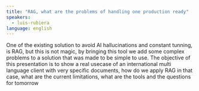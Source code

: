 ```yaml
---
title: "RAG, what are the problems of handling one production ready"
speakers:
  - luis-rubiera
language: english
---
```


  One of the existing solution to avoid AI hallucinations and constant tunning, is RAG, but this is not magic, by bringing this tool we add some
  complex problems to a solution that was made to be simple to use.
  The objective of this presentation is to show a real usecase of an international multi language client with very specific documents, how do we apply RAG in that case, what are the current limitations, what are the tools and the questions for tomorrow
